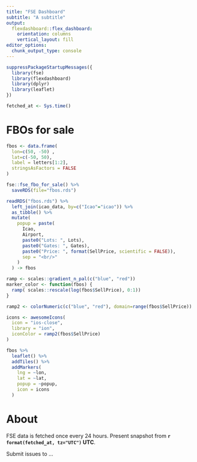 ```yaml
---
title: "FSE Dashboard"
subtitle: "A subtitle"
output: 
  flexdashboard::flex_dashboard:
    orientation: columns
    vertical_layout: fill
editor_options: 
  chunk_output_type: console
---
```


```r
suppressPackageStartupMessages({
  library(fse)
  library(flexdashboard)
  library(dplyr)
  library(leaflet)
})

fetched_at <- Sys.time()
```





# FBOs for sale

```r
fbos <- data.frame(
  lon=c(50, -50) , 
  lat=c(-50, 50),
  label = letters[1:2],
  stringsAsFactors = FALSE
)
```

```r
fse::fse_fbo_for_sale() %>%
  saveRDS(file="fbos.rds")
```

```r
readRDS("fbos.rds") %>%
  left_join(icao_data, by=c("Icao"="icao")) %>%
  as_tibble() %>%
  mutate(
    popup = paste(
      Icao, 
      Airport, 
      paste0("Lots: ", Lots), 
      paste0("Gates: ", Gates), 
      paste0("Price: ", format(SellPrice, scientific = FALSE)),
      sep = "<br/>"
    )
  ) -> fbos
```

```r
ramp <- scales::gradient_n_pal(c("blue", "red"))
marker_color <- function(fbos) {
  ramp( scales::rescale(log(fbos$SellPrice), 0:1))
}

ramp2 <- colorNumeric(c("blue", "red"), domain=range(fbos$SellPrice))

icons <- awesomeIcons(
  icon = "ios-close",
  library = "ion",
  iconColor = ramp2(fbos$SellPrice)
)

fbos %>%
  leaflet() %>%
  addTiles() %>%
  addMarkers(
    lng = ~lon, 
    lat = ~lat, 
    popup = ~popup,
    icon = icons
  )
```



<!--
# FSE test

```r
head(icao_data)
```
-->
















# About

FSE data is fetched once every 24 hours. Present snapshot from **`r format(fetched_at, tz="UTC")` UTC**.

Submit issues to ...
